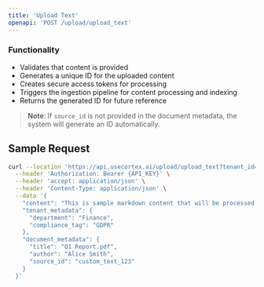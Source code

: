 ```yaml
---
title: 'Upload Text'
openapi: 'POST /upload/upload_text'
---
```


### Functionality
- Validates that content is provided
- Generates a unique ID for the uploaded content
- Creates secure access tokens for processing
- Triggers the ingestion pipeline for content processing and indexing
- Returns the generated ID for future reference

> **Note**: If `source_id` is not provided in the document metadata, the system will generate an ID automatically.

## Sample Request

```bash
curl --location 'https://api.usecortex.ai/upload/upload_text?tenant_id={TENANT_ID}&sub_tenant_id={SUB_TENANT_ID}' \
  --header 'Authorization: Bearer {API_KEY}' \
  --header 'accept: application/json' \
  --header 'Content-Type: application/json' \
  --data '{
    "content": "This is sample markdown content that will be processed and indexed.",
    "tenant_metadata": {
      "department": "Finance",
      "compliance_tag": "GDPR"
    },
    "document_metadata": {
      "title": "Q1 Report.pdf",
      "author": "Alice Smith",
      "source_id": "custom_text_123"
    }
  }'
```

